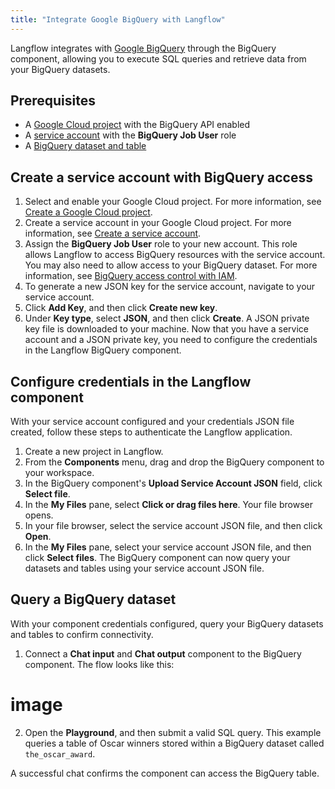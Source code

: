 ```yaml
---
title: "Integrate Google BigQuery with Langflow"
---
```


Langflow integrates with [Google BigQuery](https://cloud.google.com/bigquery) through the BigQuery component, allowing you to execute SQL queries and retrieve data from your BigQuery datasets.

## **Prerequisites**

- A [Google Cloud project](https://developers.google.com/workspace/guides/create-project) with the BigQuery API enabled
- A [service account](https://developers.google.com/workspace/guides/create-credentials#service-account) with the **BigQuery Job User** role
- A [BigQuery dataset and table](https://cloud.google.com/bigquery/docs/datasets-intro)

## **Create a service account with BigQuery access**

1. Select and enable your Google Cloud project. For more information, see [Create a Google Cloud project](https://developers.google.com/workspace/guides/create-project).
2. Create a service account in your Google Cloud project. For more information, see [Create a service account](https://developers.google.com/workspace/guides/create-credentials#service-account).
3. Assign the **BigQuery Job User** role to your new account. This role allows Langflow to access BigQuery resources with the service account. You may also need to allow access to your BigQuery dataset. For more information, see [BigQuery access control with IAM](https://cloud.google.com/bigquery/docs/access-control).
4. To generate a new JSON key for the service account, navigate to your service account.
5. Click **Add Key**, and then click **Create new key**.
6. Under **Key type**, select **JSON**, and then click **Create**. A JSON private key file is downloaded to your machine. Now that you have a service account and a JSON private key, you need to configure the credentials in the Langflow BigQuery component.

## **Configure credentials in the Langflow component**

With your service account configured and your credentials JSON file created, follow these steps to authenticate the Langflow application.

1. Create a new project in Langflow.
2. From the **Components** menu, drag and drop the BigQuery component to your workspace.
3. In the BigQuery component's **Upload Service Account JSON** field, click **Select file**.
4. In the **My Files** pane, select **Click or drag files here**. Your file browser opens.
5. In your file browser, select the service account JSON file, and then click **Open**.
6. In the **My Files** pane, select your service account JSON file, and then click **Select files**. The BigQuery component can now query your datasets and tables using your service account JSON file.

## **Query a BigQuery dataset**

With your component credentials configured, query your BigQuery datasets and tables to confirm connectivity.

1. Connect a **Chat input** and **Chat output** component to the BigQuery component. The flow looks like this:

# image

 2. Open the **Playground**, and then submit a valid SQL query. This example queries a table of Oscar winners stored within a BigQuery dataset called `the_oscar_award`.

<Tabs>
  <Tab title="Tab">
    
  </Tab>
  <Tab title="Tab">
    
  </Tab>
</Tabs>

A successful chat confirms the component can access the BigQuery table.